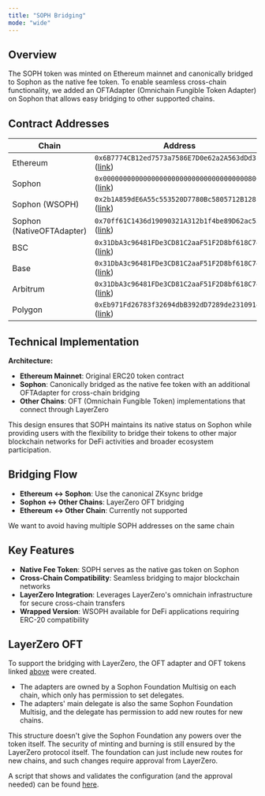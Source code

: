 ```yaml
---
title: "SOPH Bridging"
mode: "wide"
---
```


## Overview

The SOPH token was minted on Ethereum mainnet and canonically bridged to Sophon as the native fee token. To enable seamless cross-chain functionality, we added an OFTAdapter (Omnichain Fungible Token Adapter) on Sophon that allows easy bridging to other supported chains.

## Contract Addresses

| Chain | Address |
|-------|---------|
| Ethereum | `0x6B7774CB12ed7573a7586E7D0e62a2A563dDd3f0` ([link](https://etherscan.io/token/0x6B7774CB12ed7573a7586E7D0e62a2A563dDd3f0)) |
| Sophon | `0x000000000000000000000000000000000000800A` ([link](https://sophscan.xyz/token/0x000000000000000000000000000000000000800A)) |
| Sophon (WSOPH) | `0x2b1A859dE6A55c553520D7780Bc5805712B128F9` ([link](https://sophscan.xyz/token/0x2b1A859dE6A55c553520D7780Bc5805712B128F9)) |
| Sophon (NativeOFTAdapter) | `0x70ff61C1436d19090321A312b1f4be89D62ac55C` ([link](https://explorer.sophon.xyz/address/0x70ff61C1436d19090321A312b1f4be89D62ac55C)) |
| BSC | `0x31DbA3c96481FDe3CD81C2aaF51F2D8bf618C742` ([link](https://bscscan.com/token/0x31DbA3c96481FDe3CD81C2aaF51F2D8bf618C742)) |
| Base | `0x31DbA3c96481FDe3CD81C2aaF51F2D8bf618C742` ([link](https://basescan.org/token/0x31DbA3c96481FDe3CD81C2aaF51F2D8bf618C742)) |
| Arbitrum | `0x31DbA3c96481FDe3CD81C2aaF51F2D8bf618C742` ([link](https://arbiscan.io/token/0x31DbA3c96481FDe3CD81C2aaF51F2D8bf618C742)) |
| Polygon | `0xEb971Fd26783f32694dbB392dD7289de23109148` ([link](https://polygonscan.com/token/0xEb971Fd26783f32694dbB392dD7289de23109148)) |

## Technical Implementation

**Architecture:**
- **Ethereum Mainnet**: Original ERC20 token contract
- **Sophon**: Canonically bridged as the native fee token with an additional OFTAdapter for cross-chain bridging
- **Other Chains**: OFT (Omnichain Fungible Token) implementations that connect through LayerZero

This design ensures that SOPH maintains its native status on Sophon while providing users with the flexibility to bridge their tokens to other major blockchain networks for DeFi activities and broader ecosystem participation.

## Bridging Flow

- **Ethereum ↔ Sophon**: Use the canonical ZKsync bridge
- **Sophon ↔ Other Chains**: LayerZero OFT bridging
- **Ethereum ↔ Other Chain**: Currently not supported

<Note>We want to avoid having multiple SOPH addresses on the same chain</Note>

## Key Features

- **Native Fee Token**: SOPH serves as the native gas token on Sophon
- **Cross-Chain Compatibility**: Seamless bridging to major blockchain networks
- **LayerZero Integration**: Leverages LayerZero's omnichain infrastructure for secure cross-chain transfers
- **Wrapped Version**: WSOPH available for DeFi applications requiring ERC-20 compatibility

## LayerZero OFT

To support the bridging with LayerZero, the OFT adapter and OFT tokens linked [above](#contract-addresses) were created.
- The adapters are owned by a Sophon Foundation Multisig on each chain, which only has permission to set delegates.
- The adapters' main delegate is also the same Sophon Foundation Multisig, and the delegate has permission to add new routes for new chains.

This structure doesn't give the Sophon Foundation any powers over the token itself.
The security of minting and burning is still ensured by the LayerZero protocol itself.
The foundation can just include new routes for new chains, and such changes require approval from LayerZero.

A script that shows and validates the configuration (and the approval needed) can be found [here](https://github.com/sophon-org/sophon-oft/blob/main/layerzero.config.ts).